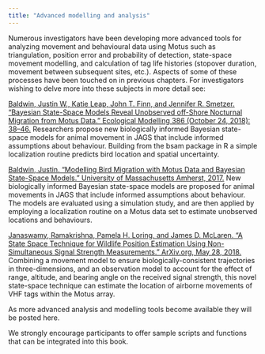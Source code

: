 ```yaml
---
title: "Advanced modelling and analysis"
---
```


Numerous investigators have been developing more advanced tools for analyzing movement and behavioural data using Motus such as triangulation, position error and probability of detection, state-space movement modelling, and calculation of tag life histories (stopover duration, movement between subsequent sites, etc.). 
Aspects of some of these processes have been touched on in previous chapters. For investigators wishing to delve more into these subjects in more detail see:

[Baldwin, Justin W., Katie Leap, John T. Finn, and Jennifer R. Smetzer. “Bayesian State-Space Models Reveal Unobserved off-Shore Nocturnal Migration from Motus Data.” Ecological Modelling 386 (October 24, 2018): 38–46.](https://doi.org/10.1016/j.ecolmodel.2018.08.006)
Researchers propose new biologically informed Bayesian state-space models for animal movement in JAGS that include informed assumptions about behaviour. Building from the bsam package in R a simple localization routine predicts bird location and spatial uncertainty.

[Baldwin, Justin. “Modelling Bird Migration with Motus Data and Bayesian State-Space Models.” University of Massachusetts Amherst, 2017.](http://scholarworks.umass.edu/masters_theses_2/565)
New biologically informed Bayesian state-space models are proposed for animal movements in JAGS that include informed assumptions about behaviour. The models are evaluated using a simulation study, and are then applied by employing a localization routine on a Motus data set to estimate unobserved locations and behaviours.

[Janaswamy, Ramakrishna, Pamela H. Loring, and James D. McLaren. “A State Space Technique for Wildlife Position Estimation Using Non-Simultaneous Signal Strength Measurements.” ArXiv.org, May 28, 2018.](https://arxiv.org/pdf/1805.11171.pdf)
Combining a movement model to ensure biologically-consistent trajectories in three-dimensions, and an observation model to account for the effect of range, altitude, and bearing angle on the received signal strength, this novel state-space technique can estimate the location of airborne movements of VHF tags within the Motus array.

As more advanced analysis and modelling tools become available they will be posted here.

We strongly encourage participants to offer sample scripts and functions that can be integrated into this book. 
